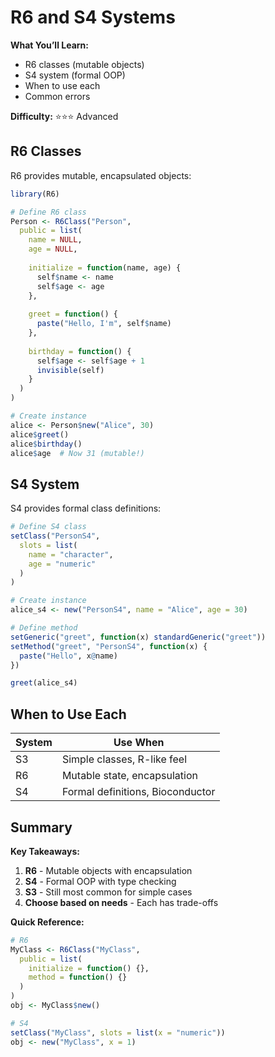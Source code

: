 # R6 and S4 Systems {#r6-s4-oop}

<div class="chapter-summary">
**What You'll Learn:**

- R6 classes (mutable objects)
- S4 system (formal OOP)
- When to use each
- Common errors

**Difficulty:** ⭐⭐⭐ Advanced
</div>

## R6 Classes

R6 provides mutable, encapsulated objects:

```r
library(R6)

# Define R6 class
Person <- R6Class("Person",
  public = list(
    name = NULL,
    age = NULL,
    
    initialize = function(name, age) {
      self$name <- name
      self$age <- age
    },
    
    greet = function() {
      paste("Hello, I'm", self$name)
    },
    
    birthday = function() {
      self$age <- self$age + 1
      invisible(self)
    }
  )
)

# Create instance
alice <- Person$new("Alice", 30)
alice$greet()
alice$birthday()
alice$age  # Now 31 (mutable!)
```

## S4 System

S4 provides formal class definitions:

```r
# Define S4 class
setClass("PersonS4",
  slots = list(
    name = "character",
    age = "numeric"
  )
)

# Create instance
alice_s4 <- new("PersonS4", name = "Alice", age = 30)

# Define method
setGeneric("greet", function(x) standardGeneric("greet"))
setMethod("greet", "PersonS4", function(x) {
  paste("Hello", x@name)
})

greet(alice_s4)
```

## When to Use Each

| System | Use When |
|--------|----------|
| S3 | Simple classes, R-like feel |
| R6 | Mutable state, encapsulation |
| S4 | Formal definitions, Bioconductor |

## Summary

<div class="chapter-summary">
**Key Takeaways:**

1. **R6** - Mutable objects with encapsulation
2. **S4** - Formal OOP with type checking
3. **S3** - Still most common for simple cases
4. **Choose based on needs** - Each has trade-offs

**Quick Reference:**

```r
# R6
MyClass <- R6Class("MyClass",
  public = list(
    initialize = function() {},
    method = function() {}
  )
)
obj <- MyClass$new()

# S4
setClass("MyClass", slots = list(x = "numeric"))
obj <- new("MyClass", x = 1)
```
</div>

